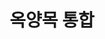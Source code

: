 ---
title: 옥양목 통합
tags:
  - Integrations
  - Calico
  - Prometheus
  - Kubernetes
translationType: machine
---